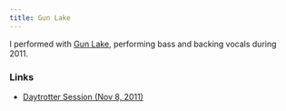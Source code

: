 ```yaml
---
title: Gun Lake
---
```



<GatsbySeo noindex />

I performed with [Gun Lake](https://gunlake.bandcamp.com/album/balfour), performing bass and backing vocals during 2011.

### Links

- [Daytrotter Session (Nov 8, 2011)](https://www.pastemagazine.com/gun-lake/daytrotter-studio-november-08-2011.html)

